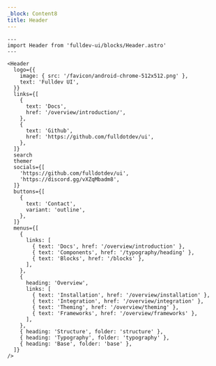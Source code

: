 ```yaml
---
_block: Content8
title: Header
---
```


```astro live
---
import Header from 'fulldev-ui/blocks/Header.astro'
---

<Header
  logo={{
    image: { src: '/favicon/android-chrome-512x512.png' },
    text: 'Fulldev UI',
  }}
  links={[
    {
      text: 'Docs',
      href: '/overview/introduction/',
    },
    {
      text: 'Github',
      href: 'https://github.com/fulldotdev/ui',
    },
  ]}
  search
  themer
  socials={[
    'https://github.com/fulldotdev/ui',
    'https://discord.gg/vXZqMbadm8',
  ]}
  buttons={[
    {
      text: 'Contact',
      variant: 'outline',
    },
  ]}
  menus={[
    {
      links: [
        { text: 'Docs', href: '/overview/introduction' },
        { text: 'Components', href: '/typography/heading' },
        { text: 'Blocks', href: '/blocks' },
      ],
    },
    {
      heading: 'Overview',
      links: [
        { text: 'Installation', href: '/overview/installation' },
        { text: 'Integration', href: '/overview/integration' },
        { text: 'Theming', href: '/overview/theming' },
        { text: 'Frameworks', href: '/overview/frameworks' },
      ],
    },
    { heading: 'Structure', folder: 'structure' },
    { heading: 'Typography', folder: 'typography' },
    { heading: 'Base', folder: 'base' },
  ]}
/>
```
